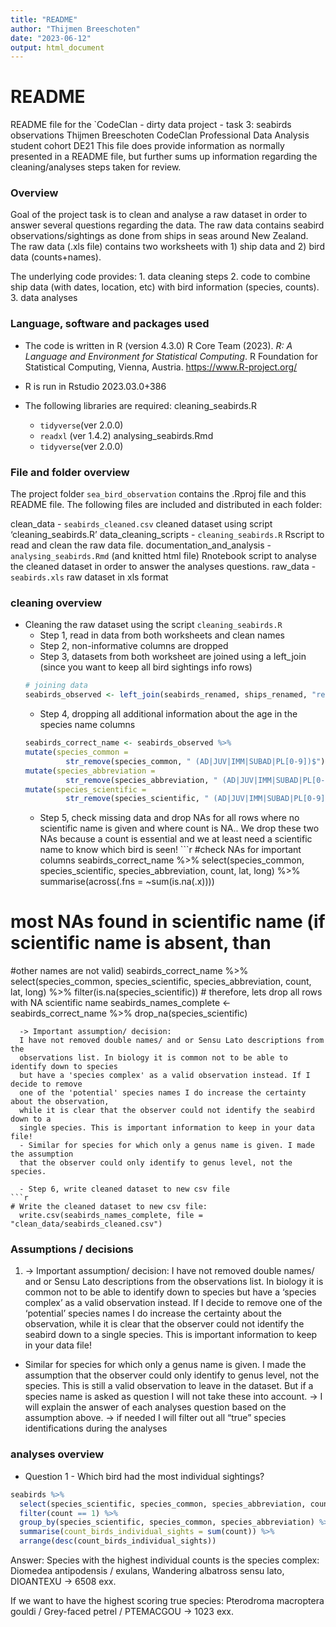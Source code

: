 ```yaml
---
title: "README"
author: "Thijmen Breeschoten"
date: "2023-06-12"
output: html_document
---
```


# README 

README file for the `CodeClan - dirty data project - task 3: seabirds observations
Thijmen Breeschoten 
CodeClan Professional Data Analysis student cohort DE21
This file does provide information as normally presented in a README file, but 
further sums up information regarding the cleaning/analyses steps taken for review.

### Overview
Goal of the project task is to clean and analyse a raw dataset in order to answer 
several questions regarding the data.
The raw data contains seabird observations/sightings as done from ships in seas 
around New Zealand. The raw data (.xls file) contains two worksheets with 1) ship data 
and 2) bird data (counts+names). 

The underlying code provides:
1. data cleaning steps
2. code to combine ship data (with dates, location, etc) with bird information
  (species, counts).
3. data analyses

### Language, software and packages used

* The code is written in R (version 4.3.0)
  R Core Team (2023). _R: A Language and Environment for Statistical Computing_. 
  R Foundation for Statistical Computing, Vienna, Austria.
   <https://www.R-project.org/>

* R is run in Rstudio 2023.03.0+386 

* The following libraries are required:
  cleaning_seabirds.R
  - `tidyverse`(ver 2.0.0)
  - `readxl` (ver 1.4.2)
  analysing_seabirds.Rmd
  - `tidyverse`(ver 2.0.0)
  
### File and folder overview
The project folder `sea_bird_observation` contains the .Rproj file and this README file.
The following files are included and distributed in each folder:

clean_data
  - `seabirds_cleaned.csv` cleaned dataset using script 'cleaning_seabirds.R'
data_cleaning_scripts
  - `cleaning_seabirds.R` Rscript to read and clean the raw data file.
documentation_and_analysis
  - `analysing_seabirds.Rmd` (and knitted html file) Rnotebook script to analyse the
    cleaned dataset in order to answer the analyses questions.
raw_data
  - `seabirds.xls` raw dataset in xls format

### cleaning overview

* Cleaning the raw dataset using the script `cleaning_seabirds.R`
  - Step 1, read in data from both worksheets and clean names
  - Step 2, non-informative columns are dropped
  - Step 3, datasets from both worksheet are joined using a left_join 
    (since you want to keep all bird sightings info rows)
```r
# joining data
seabirds_observed <- left_join(seabirds_renamed, ships_renamed, "record_id")
```
  - Step 4, dropping all additional information about the age in the species name columns
```r
seabirds_correct_name <- seabirds_observed %>% 
  mutate(species_common = 
           str_remove(species_common, " (AD|JUV|IMM|SUBAD|PL[0-9])$")) %>% 
  mutate(species_abbreviation = 
           str_remove(species_abbreviation, " (AD|JUV|IMM|SUBAD|PL[0-9])$")) %>%
  mutate(species_scientific = 
           str_remove(species_scientific, " (AD|JUV|IMM|SUBAD|PL[0-9])$"))
```
  - Step 5, check missing data and drop NAs for all rows where no scientific name is given
            and where count is NA..
  We drop these two NAs because a count is essential and we at least need a 
  scientific name to know which bird is seen!
```r
#check NAs for important columns
seabirds_correct_name %>% 
  select(species_common, species_scientific, species_abbreviation, count, lat, long) %>% 
  summarise(across(.fns = ~sum(is.na(.x))))

# most NAs found in scientific name (if scientific name is absent, than 
#other names are not valid)
seabirds_correct_name %>% 
  select(species_common, species_scientific, species_abbreviation, count, lat, long) %>% 
  filter(is.na(species_scientific))
# therefore, lets drop all rows with NA scientific name
seabirds_names_complete <- seabirds_correct_name %>% 
  drop_na(species_scientific)
```
  -> Important assumption/ decision:
  I have not removed double names/ and or Sensu Lato descriptions from the
  observations list. In biology it is common not to be able to identify down to species
  but have a 'species complex' as a valid observation instead. If I decide to remove 
  one of the 'potential' species names I do increase the certainty about the observation,
  while it is clear that the observer could not identify the seabird down to a 
  single species. This is important information to keep in your data file!
  - Similar for species for which only a genus name is given. I made the assumption 
  that the observer could only identify to genus level, not the species.
  
  - Step 6, write cleaned dataset to new csv file
```r
# Write the cleaned dataset to new csv file:
  write.csv(seabirds_names_complete, file = "clean_data/seabirds_cleaned.csv")
```
  

### Assumptions / decisions
1. -> Important assumption/ decision:
  I have not removed double names/ and or Sensu Lato descriptions from the
  observations list. In biology it is common not to be able to identify down to species
  but have a 'species complex' as a valid observation instead. If I decide to remove 
  one of the 'potential' species names I do increase the certainty about the observation,
  while it is clear that the observer could not identify the seabird down to a 
  single species. This is important information to keep in your data file!
  
- Similar for species for which only a genus name is given. I made the assumption 
  that the observer could only identify to genus level, not the species. This is 
  still a valid observation to leave in the dataset. But if a species name is asked
  as question I will not take these into account.
-> I will explain the answer of each analyses question based on the assumption above.
-> if needed I will filter out all "true" species identifications during the analyses

### analyses overview
* Question 1 - Which bird had the most individual sightings?
  
```r
seabirds %>% 
  select(species_scientific, species_common, species_abbreviation, count) %>% 
  filter(count == 1) %>% 
  group_by(species_scientific, species_common, species_abbreviation) %>% 
  summarise(count_birds_individual_sights = sum(count)) %>% 
  arrange(desc(count_birds_individual_sights))
```
  Answer:
  Species with the highest individual counts is the species complex:
  Diomedea antipodensis / exulans, Wandering albatross sensu lato, DIOANTEXU
  -> 6508 exx.

  If we want to have the highest scoring true species:
  Pterodroma macroptera gouldi / Grey-faced petrel / PTEMACGOU
  -> 1023 exx.
  

  